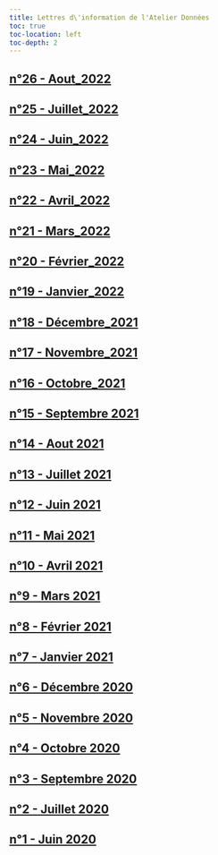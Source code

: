 ```yaml
---
title: Lettres d\'information de l'Atelier Données
toc: true
toc-location: left
toc-depth: 2
--- 
```


## [n°26 - Aout_2022](/lettres/26-Aout_2022.md)
## [n°25 - Juillet_2022](/lettres/25-Juillet_2022.md)
## [n°24 - Juin_2022](/lettres/24-Juin_2022.md)
## [n°23 - Mai_2022](/lettres/23-Mai_2022.md)
## [n°22 - Avril_2022](/lettres/22-Avril_2022.md) 
## [n°21 - Mars_2022](/lettres/21-Mars_2022.md)
## [n°20 - Février_2022](/lettres/20-Février_2022.md) 
## [n°19 - Janvier_2022](/lettres/19-Janvier_2022.md)
## [n°18 - Décembre_2021](/lettres/18-Decembre_2021.md) 
## [n°17 - Novembre_2021](/lettres/17-Novembre_2021.md)
## [n°16 - Octobre_2021](/lettres/16-Octobre_2021.md) 
## [n°15 - Septembre 2021](/lettres/15-Septembre_2021.md)
## [n°14 - Aout 2021](/lettres/14-Aout_2021.md)
## [n°13 - Juillet 2021](/lettres/13-Juillet_2021.md)
## [n°12 - Juin 2021](/lettres/12-Juin_2021.md)
## [n°11 - Mai 2021](/lettres/11-Mai_2021.md)
## [n°10 - Avril 2021](/lettres/10-Avril_2021.md)
## [n°9 - Mars 2021](/lettres/09-Mars_2021.md)
## [n°8 - Février 2021](/lettres/08-Février_2021.md)
## [n°7 - Janvier 2021](/lettres/07-Janvier_2021.md)
## [n°6 - Décembre 2020](/lettres/06-Décembre_2020.md)
## [n°5 - Novembre 2020](/lettres/05-Novembre_2020.md)
## [n°4 - Octobre 2020](/lettres/04-Octobre_2020.md)
## [n°3 - Septembre 2020](/lettres/03-Septembre_2020.md)
## [n°2 - Juillet 2020](/lettres/02-Juillet_2020.md)
## [n°1 - Juin 2020](/lettres/01-Juin_2020.md)
